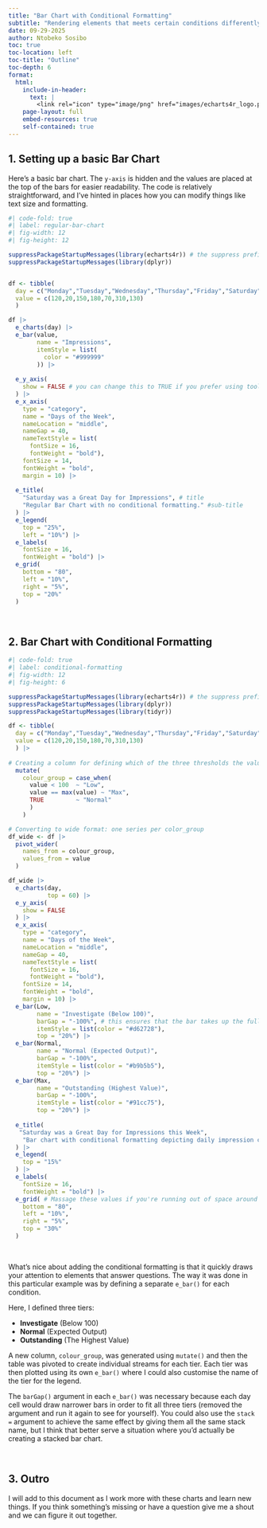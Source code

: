 ```yaml
---
title: "Bar Chart with Conditional Formatting"
subtitle: "Rendering elements that meets certain conditions differently in order to highlight them"
date: 09-29-2025
author: Ntobeko Sosibo
toc: true
toc-location: left
toc-title: "Outline"
toc-depth: 6
format: 
  html:
    include-in-header: 
      text: |
        <link rel="icon" type="image/png" href="images/echarts4r_logo.png">
    page-layout: full
    embed-resources: true
    self-contained: true
---
```

## 1. Setting up a basic Bar Chart  

Here's a basic bar chart. The `y-axis` is hidden and the values are placed at the top of the bars for easier readability. The code is relatively straightforward, and I've hinted in places how you can modify things like text size and formatting.  


```r
#| code-fold: true
#| label: regular-bar-chart
#| fig-width: 12
#| fig-height: 12  

suppressPackageStartupMessages(library(echarts4r)) # the suppress prefix is just for a cleaner presentation
suppressPackageStartupMessages(library(dplyr))


df <- tibble(
  day = c("Monday","Tuesday","Wednesday","Thursday","Friday","Saturday","Sunday"),
  value = c(120,20,150,180,70,310,130)
  )

df |>
  e_charts(day) |>
  e_bar(value,
        name = "Impressions",
        itemStyle = list(
          color = "#999999"
        )) |>
  
  e_y_axis(
    show = FALSE # you can change this to TRUE if you prefer using tooltips or having no values on/in the bars
  ) |>
  e_x_axis(
    type = "category",
    name = "Days of the Week",
    nameLocation = "middle",
    nameGap = 40,
    nameTextStyle = list(
      fontSize = 16,
      fontWeight = "bold"),
    fontSize = 14,
    fontWeight = "bold",
    margin = 10) |>
  
  e_title(
    "Saturday was a Great Day for Impressions", # title
    "Regular Bar Chart with no conditional formatting." #sub-title
  ) |>
  e_legend(
    top = "25%",
    left = "10%") |>
  e_labels(
    fontSize = 16,
    fontWeight = "bold") |>
  e_grid(
    bottom = "80",  
    left = "10%",    
    right = "5%",
    top = "20%"
  )
```
  
&nbsp;  

## 2. Bar Chart with Conditional Formatting  

  
```r
#| code-fold: true
#| label: conditional-formatting
#| fig-width: 12
#| fig-height: 6

suppressPackageStartupMessages(library(echarts4r)) # the suppress prefix is just for a cleaner presentation
suppressPackageStartupMessages(library(dplyr))
suppressPackageStartupMessages(library(tidyr))

df <- tibble(
  day = c("Monday","Tuesday","Wednesday","Thursday","Friday","Saturday","Sunday"),
  value = c(120,20,150,180,70,310,130)
  ) |>
  
# Creating a column for defining which of the three thresholds the values fall into
  mutate( 
    colour_group = case_when(
      value < 100  ~ "Low",
      value == max(value) ~ "Max",
      TRUE         ~ "Normal"
      )
    )

# Converting to wide format: one series per color_group
df_wide <- df |>
  pivot_wider(
    names_from = colour_group, 
    values_from = value
  )

df_wide |>
  e_charts(day,
           top = 60) |>
  e_y_axis(
    show = FALSE
  ) |>
  e_x_axis(
    type = "category",
    name = "Days of the Week",
    nameLocation = "middle",
    nameGap = 40,
    nameTextStyle = list(
      fontSize = 16,
      fontWeight = "bold"),
    fontSize = 14,
    fontWeight = "bold",
    margin = 10) |>
  e_bar(Low,   
        name = "Investigate (Below 100)",    
        barGap = "-100%", # this ensures that the bar takes up the full width of it's day cell. without this argument it would leave space for the other two thresholds
        itemStyle = list(color = "#d62728"),
        top = "20%") |>
  e_bar(Normal,
        name = "Normal (Expected Output)", 
        barGap = "-100%", 
        itemStyle = list(color = "#b9b5b5"),
        top = "20%") |>
  e_bar(Max,   
        name = "Outstanding (Highest Value)",    
        barGap = "-100%", 
        itemStyle = list(color = "#91cc75"),
        top = "20%") |>
  
  e_title(
   "Saturday was a Great Day for Impressions this Week",
    "Bar chart with conditional formatting depicting daily impression counts. Three thresholds were defined and colours are automatically assigned depending on the #value."
  ) |>
  e_legend(
    top = "15%"
  ) |>
  e_labels(
    fontSize = 16,
    fontWeight = "bold") |>
  e_grid( # Massage these values if you're running out of space around your chart
    bottom = "80",  
    left = "10%",    
    right = "5%",
    top = "30%"
  )

```
  
&nbsp;  

What's nice about adding the conditional formatting is that it quickly draws your attention to elements that answer questions. The way it was done in this particular example was by defining a separate `e_bar()` for each condition.  

Here, I defined three tiers:  

  - **Investigate** (Below 100)  
  - **Normal** (Expected Output)  
  - **Outstanding** (The Highest Value)  
  
A new column, `colour_group`, was generated using `mutate()` and then the table was pivoted to create individual streams for each tier. Each tier was then plotted using its own `e_bar()` where I could also customise the name of the tier for the legend.  

The `barGap()` argument in each `e_bar()` was necessary because each day cell would draw narrower bars in order to fit all three tiers (removed the argument and run it again to see for yourself). You could also use the `stack =` argument to achieve the same effect by giving them all the same stack name, but I think that better serve a situation where you'd actually be creating a stacked bar chart.  

&nbsp;  

## 3. Outro  

I will add to this document as I work more with these charts and learn new things. If you think something's missing or have a question give me a shout and we can figure it out together.  

 

